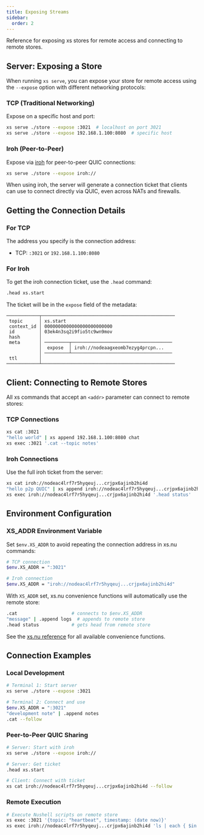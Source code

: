 ```yaml
---
title: Exposing Streams
sidebar:
  order: 2
---
```


Reference for exposing xs stores for remote access and connecting to remote stores.

## Server: Exposing a Store

When running `xs serve`, you can expose your store for remote access using the `--expose` option with different networking protocols:

### TCP (Traditional Networking)

Expose on a specific host and port:

```sh
xs serve ./store --expose :3021  # localhost on port 3021
xs serve ./store --expose 192.168.1.100:8080  # specific host
```

### Iroh (Peer-to-Peer)

Expose via [iroh](https://www.iroh.computer) for peer-to-peer QUIC connections:

```sh
xs serve ./store --expose iroh://
```

When using iroh, the server will generate a connection ticket that clients can use to connect directly via QUIC, even across NATs and firewalls.

## Getting the Connection Details

### For TCP
The address you specify is the connection address:
- TCP: `:3021` or `192.168.1.100:8080`

### For Iroh
To get the iroh connection ticket, use the `.head` command:

```sh
.head xs.start
```

The ticket will be in the `expose` field of the metadata:

```
────────────┬─────────────────────────────────────────────────
 topic      │ xs.start
 context_id │ 0000000000000000000000000
 id         │ 03ek4n3sq2i9fio5tc9wn9mov
 hash       │
 meta       │ ─────────┬─────────────────────────────────────
            │  expose  │ iroh://nodeaagxeomb7ezyg4prcpn...
            │ ─────────┴─────────────────────────────────────
 ttl        │
────────────┴─────────────────────────────────────────────────
```

## Client: Connecting to Remote Stores

All xs commands that accept an `<addr>` parameter can connect to remote stores:

### TCP Connections

```sh
xs cat :3021
"hello world" | xs append 192.168.1.100:8080 chat
xs exec :3021 '.cat --topic notes'
```


### Iroh Connections

Use the full iroh ticket from the server:

```sh
xs cat iroh://nodeac4lrf7r5hyqeuj...crjpx6ajinb2hi4d
"hello p2p QUIC" | xs append iroh://nodeac4lrf7r5hyqeuj...crjpx6ajinb2hi4d chat
xs exec iroh://nodeac4lrf7r5hyqeuj...crjpx6ajinb2hi4d '.head status'
```

## Environment Configuration

### XS_ADDR Environment Variable

Set `$env.XS_ADDR` to avoid repeating the connection address in xs.nu commands:

```sh
# TCP connection
$env.XS_ADDR = ":3021"

# Iroh connection  
$env.XS_ADDR = "iroh://nodeac4lrf7r5hyqeuj...crjpx6ajinb2hi4d"

```

With `XS_ADDR` set, xs.nu convenience functions will automatically use the remote store:

```sh
.cat                    # connects to $env.XS_ADDR
"message" | .append logs  # appends to remote store
.head status            # gets head from remote store
```

See the [xs.nu reference](../xs-nu/) for all available convenience functions.

## Connection Examples

### Local Development
```sh
# Terminal 1: Start server
xs serve ./store --expose :3021

# Terminal 2: Connect and use
$env.XS_ADDR = ":3021"
"development note" | .append notes
.cat --follow
```

### Peer-to-Peer QUIC Sharing
```sh
# Server: Start with iroh
xs serve ./store --expose iroh://

# Server: Get ticket  
.head xs.start

# Client: Connect with ticket
xs cat iroh://nodeac4lrf7r5hyqeuj...crjpx6ajinb2hi4d --follow
```

### Remote Execution
```sh
# Execute Nushell scripts on remote store
xs exec :3021 '{topic: "heartbeat", timestamp: (date now)}'
xs exec iroh://nodeac4lrf7r5hyqeuj...crjpx6ajinb2hi4d 'ls | each { $in } | .append files'
```